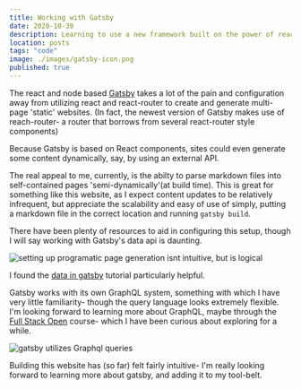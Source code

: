 ```yaml
---
title: Working with Gatsby
date: 2020-10-30
description: Learning to use a new framework built on the power of react.
location: posts
tags: "code"
image: ./images/gatsby-icon.png
published: true
---
```


The react and node based [Gatsby](http://www.gatsbyjs.com) takes a lot of the pain and configuration away from utilizing react and react-router to create and generate multi-page 'static' websites. (In fact, the newest version of Gatsby makes use of reach-router- a router that borrows from several react-router style components)

Because Gatsby is based on React components, sites could even generate some content dynamically, say, by using an external API.

The real appeal to me, currently, is the abilty to parse markdown files into self-contained pages 'semi-dynamically'(at build time). This is great for something like this website, as I expect content updates to be relatively infrequent, but appreciate the scalability and easy of use of simply, putting a markdown file in the correct location and running `gatsby build`.

There have been plenty of resources to aid in configuring this setup, though I will say working with Gatsby's data api is daunting.

![setting up programatic page generation isnt intuitive, but is logical](./images/createnode.png)

I found the [data in gatsby](https://gatsbyjs.com/tutorial/part-four) tutorial particularly helpful.

Gatsby works with its own GraphQL system, something with which I have very little familiarity- though the query language looks extremely flexible. I'm looking forward to learning more about GraphQL, maybe through the [Full Stack Open](https://fullstackopen.com/en/) course- which I have been curious about exploring for a while.

![gatsby utilizes Graphql queries](./images/graphql.png)

Building this website has (so far) felt fairly intuitive- I'm really looking forward to learning more about gatsby, and adding it to my tool-belt.

